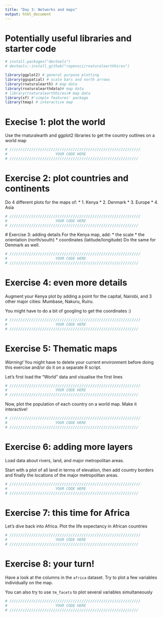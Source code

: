 ```yaml
---
title: "Day 3: Networks and maps"
output: html_document
---
```


# Potentially useful libraries and starter code
```r
# install.packages("devtools")
# devtools::install_github("ropensci/rnaturalearthhires")

library(ggplot2) # general purpose plotting
library(ggspatial) # scale bars and north arrows
library(rnaturalearth) # map data
library(rnaturalearthdata)# map data
# library(rnaturalearthhires)# map data 
library(sf) #'simple features' package
library(tmap) # interactive map
```

# Execise 1: plot the world

Use the rnaturalearth and ggplot2 libraries to get the country outlines on a world map

```r
# ////////////////////////////////////////////////////////////
#                      YOUR CODE HERE
# ///////////////////////////////////////////////////////////
```

# Exercise 2: plot countries and continents

Do 4 different plots for the maps of:
 * 1. Kenya
 * 2. Denmark
 * 3. Europe
 * 4. Asia

```r
# ////////////////////////////////////////////////////////////
#                      YOUR CODE HERE
# ///////////////////////////////////////////////////////////
```
 
 # Exercise 3: adding details
 For the Kenya map, add:
  * the scale
  * the orientation (north/south)
  * coordinates (latitude/longitude)
 Do the same for Denmark as well.
```r
# ////////////////////////////////////////////////////////////
#                      YOUR CODE HERE
# ///////////////////////////////////////////////////////////
```
  
# Exercise 4: even more details

Augment your Kenya plot by adding a point for the capital, Nairobi, and 3 other major cities: Mumbase, Nakuru, Ruiru.

You might have to do a bit of googling to get the coordinates :)

```r
# ////////////////////////////////////////////////////////////
#                      YOUR CODE HERE
# ///////////////////////////////////////////////////////////
```

# Exercise 5: Thematic maps

*Warning!* You might have to delete your current environment before doing this exercise and/or do it on a separate R script.


Let's first load the "World" data and visualise the first lines
```r
# ////////////////////////////////////////////////////////////
#                      YOUR CODE HERE
# ///////////////////////////////////////////////////////////
```

Now, plot the population of each country on a world map. Make it interactive!

```r
# ////////////////////////////////////////////////////////////
#                      YOUR CODE HERE
# ///////////////////////////////////////////////////////////
```

# Exercise 6: adding more layers

Load data about rivers, land, and major metropolitan areas.

Start with a plot of all land in terms of elevation, then add country borders and finally the locations of the major metropolitan areas.

```r
# ////////////////////////////////////////////////////////////
#                      YOUR CODE HERE
# ///////////////////////////////////////////////////////////
```

# Exercise 7: this time for Africa

Let's dive back into Africa. Plot the life expectancy in African countries

```r
# ////////////////////////////////////////////////////////////
#                      YOUR CODE HERE
# ///////////////////////////////////////////////////////////
```

# Exercise 8: your turn!

Have a look at the columns in the ```africa``` dataset. Try to plot a few variables individually on the map.

You can also try to use ```tm_facets``` to plot several variables simultaneously

```r
# ////////////////////////////////////////////////////////////
#                      YOUR CODE HERE
# ///////////////////////////////////////////////////////////
```
